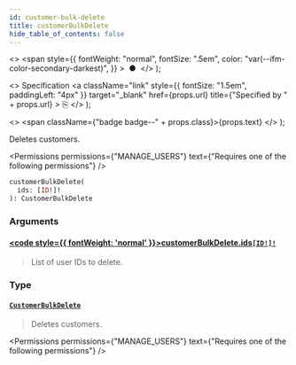 ```yaml
---
id: customer-bulk-delete
title: customerBulkDelete
hide_table_of_contents: false
---
```


  <>
    <span
      style={{
        fontWeight: "normal",
        fontSize: ".5em",
        color: "var(--ifm-color-secondary-darkest)",
      }}
    >
      &nbsp;●&nbsp;
    </span>
  </>
);

  <>
    Specification
    <a
      className="link"
      style={{ fontSize: "1.5em", paddingLeft: "4px" }}
      target="\_blank"
      href={props.url}
      title={"Specified by " + props.url}
    >
      ⎘
    </a>
  </>
);

  <>
    <span className={"badge badge--" + props.class}>{props.text}</span>
  </>
);

Deletes customers.

<Permissions
  permissions={"MANAGE_USERS"}
  text={"Requires one of the following permissions"}
/>

```graphql
customerBulkDelete(
  ids: [ID!]!
): CustomerBulkDelete
```

### Arguments

#### [<code style={{ fontWeight: 'normal' }}>customerBulkDelete.<b>ids</b></code>](#)<Bullet />[`[ID!]!`](../../../api-reference/miscellaneous/scalars/id) <Badge class="secondary" text="non-null"/> <Badge class="secondary" text="scalar"/>

> List of user IDs to delete.

### Type

#### [`CustomerBulkDelete`](../../../api-reference/users/objects/customer-bulk-delete) <Badge class="secondary" text="object"/>

> Deletes customers.

<Permissions
  permissions={"MANAGE_USERS"}
  text={"Requires one of the following permissions"}
/>

>

